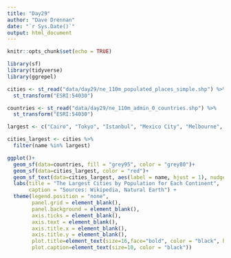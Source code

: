 ```yaml
---
title: "Day29"
author: "Dave Drennan"
date: "`r Sys.Date()`"
output: html_document
---
```


```r
knitr::opts_chunk$set(echo = TRUE)

library(sf)
library(tidyverse)
library(ggrepel)

```

```r

cities <- st_read("data/day29/ne_110m_populated_places_simple.shp") %>%
  st_transform("ESRI:54030")

countries <- st_read("data/day29/ne_110m_admin_0_countries.shp") %>%
  st_transform("ESRI:54030")

largest <- c("Cairo", "Tokyo", "Istanbul", "Mexico City", "Melbourne", "São Paulo")

cities_largest <- cities %>%
  filter(name %in% largest)

ggplot()+
  geom_sf(data=countries, fill = "grey95", color = "grey80")+
  geom_sf(data=cities_largest, color = "red")+
  geom_sf_text(data=cities_largest, aes(label = name, hjust = 1), nudge_x = -300000, nudge_y = 0)+
  labs(title = "The Largest Cities by Population for Each Continent",
       caption = "Sources: Wikipedia, Natural Earth") +
  theme(legend.position = "none",
        panel.grid = element_blank(),
        panel.background = element_blank(),
        axis.ticks = element_blank(),
        axis.text = element_blank(),
        axis.title.x = element_blank(),
        axis.title.y = element_blank(),
        plot.title=element_text(size=16,face="bold", color = "black", hjust = .5),
        plot.caption=element_text(size=10, color = "black"))

```
